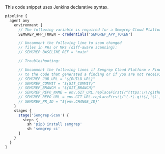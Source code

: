 This code snippet uses Jenkins declarative syntax.

```javascript
pipeline {
  agent any
    environment {
      // The following variable is required for a Semgrep Cloud Platform-connected scan:
      SEMGREP_APP_TOKEN = credentials('SEMGREP_APP_TOKEN')

      // Uncomment the following line to scan changed 
      // files in PRs or MRs (diff-aware scanning): 
      // SEMGREP_BASELINE_REF = "main"

      // Troubleshooting:

      // Uncomment the following lines if Semgrep Cloud Platform > Findings Page does not create links
      // to the code that generated a finding or if you are not receiving PR or MR comments.
      // SEMGREP_JOB_URL = "${BUILD_URL}"
      // SEMGREP_COMMIT = "${GIT_COMMIT}"
      // SEMGREP_BRANCH = "${GIT_BRANCH}"
      // SEMGREP_REPO_NAME = env.GIT_URL.replaceFirst(/^https:\/\/github.com\/(.*).git$/, '$1')
      // SEMGREP_REPO_URL = env.GIT_URL.replaceFirst(/^(.*).git$/,'$1')
      // SEMGREP_PR_ID = "${env.CHANGE_ID}"
    }
    stages {
      stage('Semgrep-Scan') {
        steps {
          sh 'pip3 install semgrep'
          sh 'semgrep ci'
      }
    }
  }
}
```
